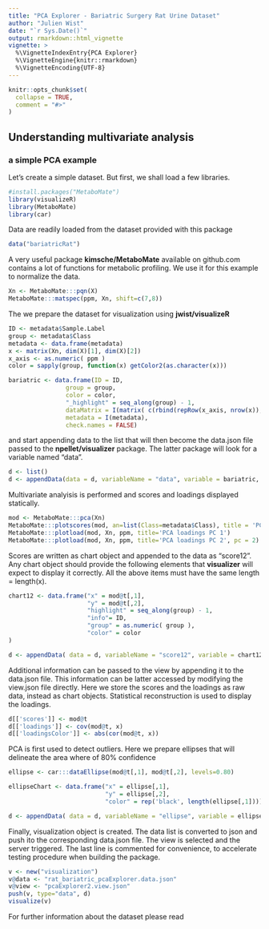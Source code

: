 ```yaml
---
title: "PCA Explorer - Bariatric Surgery Rat Urine Dataset"
author: "Julien Wist"
date: "`r Sys.Date()`"
output: rmarkdown::html_vignette
vignette: >
  %\VignetteIndexEntry{PCA Explorer}
  %\VignetteEngine{knitr::rmarkdown}
  %\VignetteEncoding{UTF-8}
---
```


```r
knitr::opts_chunk$set(
  collapse = TRUE,
  comment = "#>"
)
```


## Understanding multivariate analysis
### a simple PCA example

Let's create a simple dataset. But first, we shall load a few libraries.

```r
#install.packages("MetaboMate")
library(visualizeR)
library(MetaboMate)
library(car)
```

Data are readily loaded from the dataset provided with this package

```r
data("bariatricRat")
```

A very useful package **kimsche/MetaboMate** available on github.com contains a lot of functions for metabolic profiling. We use it for this example to normalize the data.

```r
Xn <- MetaboMate:::pqn(X)
MetaboMate:::matspec(ppm, Xn, shift=c(7,8))
```

The we prepare the dataset for visualization using **jwist/visualizeR**

```r
ID <- metadata$Sample.Label
group <- metadata$Class
metadata <- data.frame(metadata)
x <- matrix(Xn, dim(X)[1], dim(X)[2])
x_axis <- as.numeric( ppm )
color = sapply(group, function(x) getColor2(as.character(x)))

bariatric <- data.frame(ID = ID,
                group = group,
                color = color,
                "_highlight" = seq_along(group) - 1,
                dataMatrix = I(matrix( c(rbind(repRow(x_axis, nrow(x)), x)), nrow(x), ncol(x)*2)),
                metadata = I(metadata),
                check.names = FALSE)
```

and start appending data to the list that will then become the data.json file passed to the **npellet/visualizer** package. The latter package will look for a variable named "data".

```r
d <- list()
d <- appendData(data = d, variableName = "data", variable = bariatric, type = "table")
```

Multivariate analyisis is performed and scores and loadings displayed statically.

```r
mod <- MetaboMate:::pca(Xn)
MetaboMate:::plotscores(mod, an=list(Class=metadata$Class), title = 'PCA')
MetaboMate:::plotload(mod, Xn, ppm, title='PCA loadings PC 1')
MetaboMate:::plotload(mod, Xn, ppm, title='PCA loadings PC 2', pc = 2)
```

Scores are written as chart object and appended to the data as "score12". Any chart object should provide the following elements that **visualizer** will expect to display it correctly. All the above items must have the same length = length(x).
```r
chart12 <- data.frame("x" = mod@t[,1],
                      "y" = mod@t[,2],
                      "highlight" = seq_along(group) - 1,
                      "info"= ID,
                      "group" = as.numeric( group ),
                      "color" = color
)

d <- appendData( data = d, variableName = "score12", variable = chart12, type = "score")
```

Additional information can be passed to the view by appending it to the data.json file. This information can be latter accessed by modifying the view.json file directly. Here we store the scores and the loadings as raw data, instead as chart objects. Statistical reconstruction is used to display the loadings. 
```r
d[['scores']] <- mod@t
d[['loadings']] <- cov(mod@t, x)
d[['loadingsColor']] <- abs(cor(mod@t, x))
```

PCA is first used to detect outliers. Here we prepare ellipses that will delineate the area where of 80% confidence

```r
ellipse <- car:::dataEllipse(mod@t[,1], mod@t[,2], levels=0.80)

ellipseChart <- data.frame("x" = ellipse[,1],
                           "y" = ellipse[,2],
                           "color" = rep('black', length(ellipse[,1])))

d <- appendData( data = d, variableName = "ellipse", variable = ellipseChart, type = "color")
```

Finally, visualization object is created. The data list is converted to json and push ito the corresponding data.json file. The view is selected and the server triggered. The last line is commented for convenience, to accelerate testing procedure when building the package.

```r
v <- new("visualization")
v@data <- "rat_bariatric_pcaExplorer.data.json"
v@view <- "pcaExplorer2.view.json"
push(v, type="data", d)
visualize(v)
```

For further information about the dataset please read \url{https://www.frontiersin.org/articles/10.3389/fmicb.2011.00183}

